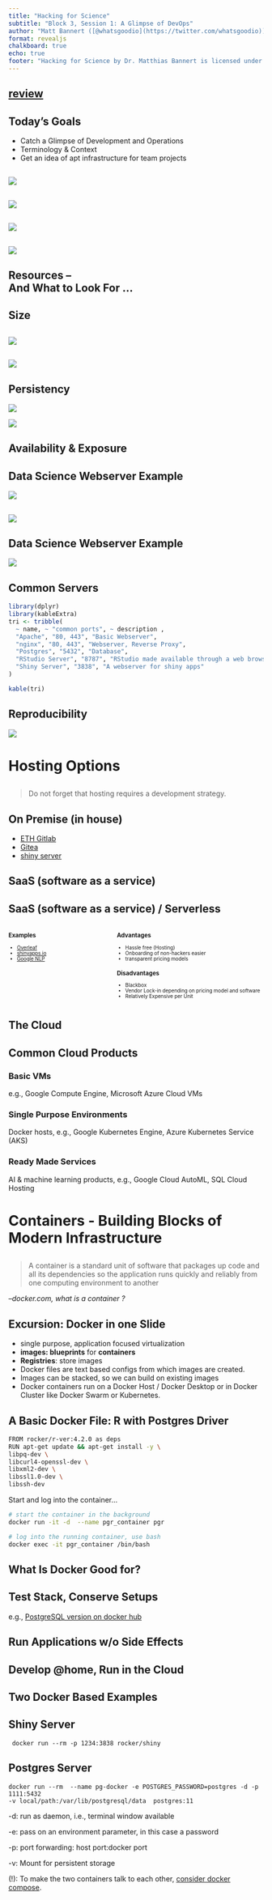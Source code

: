 ```yaml
---
title: "Hacking for Science"
subtitle: "Block 3, Session 1: A Glimpse of DevOps"
author: "Matt Bannert ([@whatsgoodio](https://twitter.com/whatsgoodio))"
format: revealjs
chalkboard: true
echo: true
footer: "Hacking for Science by Dr. Matthias Bannert is licensed under [CC BY-NC-SA 4.0](https://creativecommons.org/licenses/by-nc-sa/4.0/?ref=chooser-v1)"
---
```


<style>
.small{
font-size:.5em;
}
.smaller{
font-size:.7em;
}

</style>

## [review](https://rse-book.github.io/stack-developer-toolkit.html) {.center}



## Today's Goals {.center}


- Catch a Glimpse of Development and Operations
- Terminology & Context
- Get an idea of apt infrastructure for team projects



## {.center}

![](img/server-thinking.jpg){fig-align="center"}

## {.center}

![](img/listen.jpg){fig-align="center"}


## {.center}

![](img/cloud.png){fig-align="center"}


## {.center}

![](img/inefficient.png){fig-align="center"}




## Resources -- <br> And What to Look For ... {.center}


## Size {.center}



## {.center}

![](img/overkill.png){fig-align="center"}


## {.center}

![](img/overload.jpg){fig-align="center"}



## Persistency

![](img/quit_py.png){fig-align="center"}

![](img/quit_r.png){fig-align="center"}


## Availability & Exposure {.center}



## Data Science Webserver Example

![](img/server-setup1.jpg){fig-align="center"}

## 

![](img/server-setup2.jpg){fig-align="center"}


## Data Science Webserver Example

![](img/server-setup3.jpg){fig-align="center"}

## Common Servers

```r
library(dplyr)
library(kableExtra)
tri <- tribble(
  ~ name, ~ "common ports", ~ description ,
  "Apache", "80, 443", "Basic Webserver",
  "nginx", "80, 443", "Webserver, Reverse Proxy",
  "Postgres", "5432", "Database",
  "RStudio Server", "8787", "RStudio made available through a web browser",
  "Shiny Server", "3838", "A webserver for shiny apps"
)

kable(tri)


```


## Reproducibility {.center}

![](img/version_error.png)



# Hosting Options





## {.center}

>Do not forget that hosting requires a development strategy. 


## On Premise (in house)

- [ETH Gitlab](https://gitlab.ethz.ch/)
- [Gitea](https://gitea.io/en-us/)
- [shiny server](https://rstudio.com/products/shiny/shiny-server/)


## SaaS (software as a service) {.center}


## SaaS (software as a service) / Serverless


:::: {.columns}


::: {.column width="40%" .smaller}


### Examples

- [Overleaf](https://www.overleaf.com/)
- [shinyapps.io](https://www.shinyapps.io/)
- [Google NLP](https://cloud.google.com/natural-language/#demo)


:::

::: {.column width="60%" .smaller}


### Advantages

- Hassle free (Hosting)
- Onboarding of non-hackers easier
- transparent pricing models


### Disadvantages



- Blackbox
- Vendor Lock-in depending on pricing model and software
- Relatively Expensive per Unit

:::

::::


## The Cloud {.center}


## Common Cloud Products


### Basic VMs

e.g., Google Compute Engine, Microsoft Azure Cloud VMs


### Single Purpose Environments

Docker hosts, e.g., Google Kubernetes Engine, Azure Kubernetes Service (AKS)


### Ready Made Services

AI & machine learning products, e.g., Google Cloud AutoML, SQL Cloud Hosting



# Containers - Building Blocks of Modern Infrastructure


## {.center}

>A container is a standard unit of software that packages up code and all its dependencies so the application runs quickly and reliably from one computing environment to another

*--docker.com, what is a container ?*


## Excursion: Docker in one Slide

- single purpose, application focused virtualization
- **images: blueprints** for **containers**
- **Registries**: store images
- Docker files are text based configs from which images are created.
- Images can be stacked, so we can build on existing images
- Docker containers run on a Docker Host / Docker Desktop or in Docker Cluster like Docker Swarm or Kubernetes.



## A Basic Docker File: R with Postgres Driver

```sh
FROM rocker/r-ver:4.2.0 as deps
RUN apt-get update && apt-get install -y \
libpq-dev \
libcurl4-openssl-dev \
libxml2-dev \
libssl1.0-dev \
libssh-dev
```

Start and log into the container... 

```sh
# start the container in the background
docker run -it -d  --name pgr_container pgr

# log into the running container, use bash
docker exec -it pgr_container /bin/bash
```

<!--
a docker solution without docker desktop
https://www.viget.com/articles/how-to-use-docker-on-os-x-the-missing-guide/
-->



## What Is Docker Good for? {.center}


## Test Stack, Conserve Setups {.center} 

e.g., [PostgreSQL version on docker hub](https://hub.docker.com/_/postgres) 


## Run Applications w/o Side Effects {.center}


## Develop @home, Run in the Cloud {.center}



## Two Docker Based Examples {.center}



## Shiny Server {.center}

```
 docker run --rm -p 1234:3838 rocker/shiny

```
  
  
## Postgres Server  
  
```
docker run --rm  --name pg-docker -e POSTGRES_PASSWORD=postgres -d -p 1111:5432 
-v local/path:/var/lib/postgresql/data  postgres:11

```

-d: run as daemon, i.e., terminal window available

-e: pass on an environment parameter, in this case a password 

-p: port forwarding: host port:docker port

-v: Mount for persistent storage


(!): To make the two containers talk to each other, [consider docker compose](https://rse-book.github.io/infrastructure.html#docker-compose-manage-multiple-containers).























